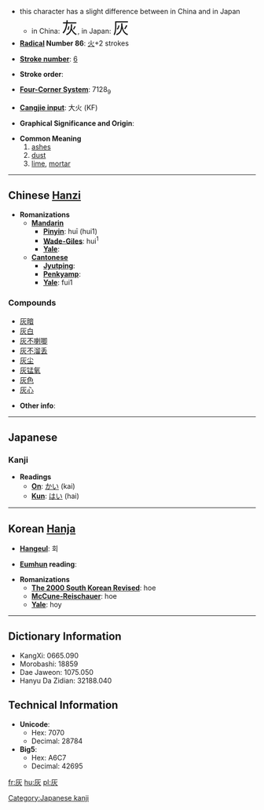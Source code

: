 *this character has a slight difference between in China and in Japan
**in China: <font size="6"><font lang="zh">灰</font></font>, in Japan: <font size="6"><font lang="ja">灰</font></font>
* '''[[Wiktionary:Chinese radical index| Radical]] Number 86''': [[Wiktionary:Chinese radical index 火|火]]+2 strokes

* '''[[Wiktionary:Chinese total strokes index|Stroke number]]''': [[Wiktionary:Chinese total strokes index 6|6]]

* '''Stroke order''': 

* '''[[Wiktionary:Chinese four corner index|Four-Corner System]]''': 7128<sub>9</sub>

* '''[[Wiktionary:Chinese Cangjie index|Cangjie input]]''': 大火 (KF)

* '''Graphical Significance and Origin''': 

* '''Common Meaning'''
*#[[ashes]]
*# [[dust]]
*# [[lime]], [[mortar]]

----

== Chinese [[Hanzi]] ==

* '''Romanizations'''
** '''[[Mandarin]]'''
*** '''[[Pinyin]]''': huī (hui1)
*** '''[[Wade-Giles]]''': hui<sup>1</sup>
*** '''[[Yale]]''': 
** '''[[Cantonese]]'''
*** '''[[Jyutping]]''':
*** '''[[Penkyamp]]''': 
*** '''[[Yale]]''': fui1

===Compounds===
*[[灰暗]]
*[[灰白]]
*[[灰不喇唧]]
*[[灰不溜丢]]
*[[灰尘]]
*[[灰锰氧]]
*[[灰色]]
*[[灰心]]

* '''Other info''': 

----

== Japanese ==
=== Kanji ===
* '''Readings'''
** '''[[On]]''': [[かい]] (kai)
** '''[[Kun]]''': [[はい]] (hai)

[[Category:Japanese kanji]]
----

== Korean [[Hanja]] ==

* '''[[Hangeul]]''': 회

* '''[[Eumhun]] reading''': 

* '''Romanizations'''
** '''[[The 2000 South Korean Revised Romanization|The 2000 South Korean Revised]]''': hoe
** '''[[McCune-Reischauer]]''': hoe
** '''[[Yale]]''': hoy

----

== Dictionary Information ==

* KangXi: 0665.090
* Morobashi: 18859
* Dae Jaweon: 1075.050
* Hanyu Da Zidian: 32188.040

== Technical Information ==

* '''Unicode''':
** Hex: 7070
** Decimal: 28784
* '''Big5''':
** Hex: A6C7
** Decimal: 42695

[[fr:灰]]
[[hu:灰]]
[[pl:灰]]